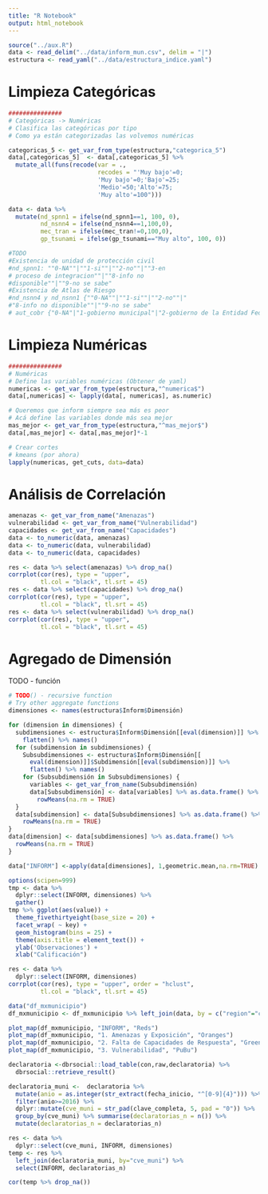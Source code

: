 ```yaml
---
title: "R Notebook"
output: html_notebook
---
```


```r
source("../aux.R")
data <- read_delim("../data/inform_mun.csv", delim = "|")
estructura <- read_yaml("../data/estructura_indice.yaml")
```


# Limpieza Categóricas 

```r
###############
# Categóricas -> Numéricas
# Clasifica las categóricas por tipo
# Como ya están categorizadas las volvemos numéricas

categoricas_5 <- get_var_from_type(estructura,"categorica_5")
data[,categoricas_5]  <- data[,categoricas_5] %>% 
  mutate_all(funs(recode(var = ., 
                         recodes = "'Muy bajo'=0;
                         'Muy bajo'=0;'Bajo'=25;
                         'Medio'=50;'Alto'=75;
                         'Muy alto'=100")))

data <- data %>% 
  mutate(nd_spnn1 = ifelse(nd_spnn1==1, 100, 0),
         nd_nsnn4 = ifelse(nd_nsnn4==1,100,0),
         mec_tran = ifelse(mec_tran!=0,100,0),
         gp_tsunami = ifelse(gp_tsunami=="Muy alto", 100, 0))

#TODO
#Existencia de unidad de protección civil 
#nd_spnn1: ""0-NA""|""1-si""|""2-no""|""3-en 
# proceso de integracion""|""8-info no 
#disponible""|""9-no se sabe"
#Existencia de Atlas de Riesgo
#nd_nsnn4 y nd_nsnn1 {""0-NA""|""1-si""|""2-no""|"
#"8-info no disponible""|""9-no se sabe"
# aut_cobr {"0-NA"|"1-gobierno municipal"|"2-gobierno de la Entidad Federativa"|"3-No se cobra"|"9-No se sabe"|}'
```

# Limpieza Numéricas

```r
###############
# Numéricas
# Define las variables numéricas (Obtener de yaml)
numericas <- get_var_from_type(estructura,"^numerica$")
data[,numericas] <- lapply(data[, numericas], as.numeric) 

# Queremos que inform siempre sea más es peor
# Acá define las variables donde más sea mejor
mas_mejor <- get_var_from_type(estructura,"^mas_mejor$")
data[,mas_mejor] <- data[,mas_mejor]*-1  

# Crear cortes
# kmeans (por ahora)
lapply(numericas, get_cuts, data=data)
```


# Análisis de Correlación

```r
amenazas <- get_var_from_name("Amenazas")
vulnerabilidad <- get_var_from_name("Vulnerabilidad")
capacidades <- get_var_from_name("Capacidades")
data <- to_numeric(data, amenazas) 
data <- to_numeric(data, vulnerabilidad)
data <- to_numeric(data, capacidades) 

res <- data %>% select(amenazas) %>% drop_na()
corrplot(cor(res), type = "upper",  
         tl.col = "black", tl.srt = 45)
res <- data %>% select(capacidades) %>% drop_na()
corrplot(cor(res), type = "upper",  
         tl.col = "black", tl.srt = 45)
res <- data %>% select(vulnerabilidad) %>% drop_na()
corrplot(cor(res), type = "upper", 
         tl.col = "black", tl.srt = 45)


```


# Agregado de Dimensión
TODO - función
```r
# TODO() - recursive function
# Try other aggregate functions
dimensiones <- names(estructura$Inform$Dimensión)

for (dimension in dimensiones) {
  subdimensiones <- estructura$Inform$Dimensión[[eval(dimension)]] %>% 
    flatten() %>% names()
  for (subdimension in subdimensiones) {
    Subsubdimensiones <- estructura$Inform$Dimensión[[
      eval(dimension)]]$Subdimensión[[eval(subdimension)]] %>% 
      flatten() %>% names()
    for (Subsubdimensión in Subsubdimensiones) {
      variables <- get_var_from_name(Subsubdimensión)
      data[Subsubdimensión] <- data[variables] %>% as.data.frame() %>% 
        rowMeans(na.rm = TRUE)
  }
  data[subdimension] <- data[Subsubdimensiones] %>% as.data.frame() %>% 
    rowMeans(na.rm = TRUE)
}
data[dimension] <- data[subdimensiones] %>% as.data.frame() %>% 
  rowMeans(na.rm = TRUE)
}

data["INFORM"] <-apply(data[dimensiones], 1,geometric.mean,na.rm=TRUE)
```


```r
options(scipen=999)
tmp <- data %>% 
  dplyr::select(INFORM, dimensiones) %>% 
  gather() 
tmp %>% ggplot(aes(value)) + 
  theme_fivethirtyeight(base_size = 20) +
  facet_wrap( ~ key) +
  geom_histogram(bins = 25) + 
  theme(axis.title = element_text()) + 
  ylab('Observaciones') + 
  xlab("Calificación")  

```

```r
res <- data %>% 
  dplyr::select(INFORM, dimensiones)
corrplot(cor(res), type = "upper", order = "hclust", 
         tl.col = "black", tl.srt = 45)
```

```r
data("df_mxmunicipio")
df_mxmunicipio <- df_mxmunicipio %>% left_join(data, by = c("region"="cve_muni"))

plot_map(df_mxmunicipio, "INFORM", "Reds")
plot_map(df_mxmunicipio, "1. Amenazas y Exposición", "Oranges")
plot_map(df_mxmunicipio, "2. Falta de Capacidades de Respuesta", "Greens")
plot_map(df_mxmunicipio, "3. Vulnerabilidad", "PuBu")
```

```r
declaratoria <-dbrsocial::load_table(con,raw,declaratoria) %>% 
  dbrsocial::retrieve_result()

declaratoria_muni <-  declaratoria %>%
  mutate(anio = as.integer(str_extract(fecha_inicio, "^[0-9]{4}"))) %>%
  filter(anio>=2016) %>%
  dplyr::mutate(cve_muni = str_pad(clave_completa, 5, pad = "0")) %>%
  group_by(cve_muni) %>% summarise(declaratorias_n = n()) %>%
  mutate(declaratorias_n = declaratorias_n)

res <- data %>% 
  dplyr::select(cve_muni, INFORM, dimensiones)
temp <- res %>% 
  left_join(declaratoria_muni, by="cve_muni") %>% 
  select(INFORM, declaratorias_n)

cor(temp %>% drop_na())
```

